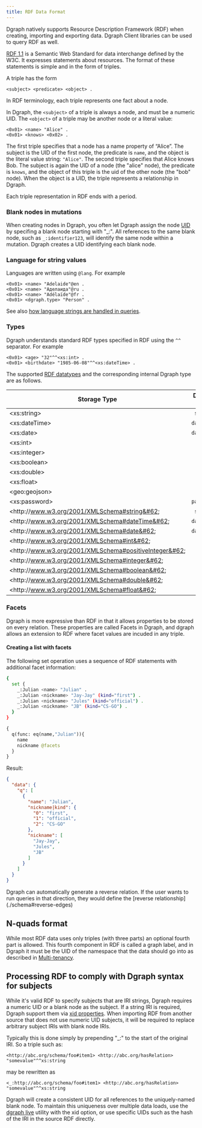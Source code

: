 ```yaml
---
title: RDF Data Format
---
```


Dgraph natively supports Resource Description Framework (RDF) when creating,
importing and exporting data. Dgraph Client libraries can be used to query RDF
as well.

[RDF 1.1](https://www.w3.org/RDF/) is a Semantic Web Standard for data
interchange defined by the W3C. It expresses statements about resources. The
format of these statements is simple and in the form of triples.

A triple has the form

```
<subject> <predicate> <object> .
```

In RDF terminology, each triple represents one fact about a node.

In Dgraph, the `<subject>` of a triple is always a node, and must be a numeric
UID. The `<object>` of a triple may be another node or a literal value:

```
<0x01> <name> "Alice" .
<0x01> <knows> <0x02> .
```

The first triple specifies that a node has a name property of “Alice”. The
subject is the UID of the first node, the predicate is `name`, and the object is
the literal value string: `"Alice"`. The second triple specifies that Alice
knows Bob. The subject is again the UID of a node (the "alice" node), the
predicate is `knows`, and the object of this triple is the uid of the other node
(the "bob" node). When the object is a UID, the triple represents a relationship
in Dgraph.

Each triple representation in RDF ends with a period.

### Blank nodes in mutations

When creating nodes in Dgraph, you often let Dgraph assign the node
[UID](/dgraph/glossary#uid) by specifing a blank node starting with "_:". All
references to the same blank node, such as `_:identifier123`, will identify the
same node within a mutation. Dgraph creates a UID identifying each blank node.

### Language for string values

Languages are written using `@lang`. For example

```
<0x01> <name> "Adelaide"@en .
<0x01> <name> "Аделаида"@ru .
<0x01> <name> "Adélaïde"@fr .
<0x01> <dgraph.type> "Person" .
```

See also
[how language strings are handled in queries](./query-language/graphql-fundamentals.md#language-support).

### Types

Dgraph understands standard RDF types specified in RDF using the `^^` separator.
For example

```
<0x01> <age> "32"^^<xs:int> .
<0x01> <birthdate> "1985-06-08"^^<xs:dateTime> .
```

The supported
[RDF datatypes](https://www.w3.org/TR/rdf11-concepts/#section-Datatypes) and the
corresponding internal Dgraph type are as follows.

| Storage Type                                                   | Dgraph type |
| -------------------------------------------------------------- | :---------: |
| &#60;xs:string&#62;                                            |  `string`   |
| &#60;xs:dateTime&#62;                                          | `dateTime`  |
| &#60;xs:date&#62;                                              | `datetime`  |
| &#60;xs:int&#62;                                               |    `int`    |
| &#60;xs:integer&#62;                                           |    `int`    |
| &#60;xs:boolean&#62;                                           |   `bool`    |
| &#60;xs:double&#62;                                            |   `float`   |
| &#60;xs:float&#62;                                             |   `float`   |
| &#60;geo:geojson&#62;                                          |    `geo`    |
| &#60;xs:password&#62;                                          | `password`  |
| &#60;http&#58;//www.w3.org/2001/XMLSchema#string&#62;          |  `string`   |
| &#60;http&#58;//www.w3.org/2001/XMLSchema#dateTime&#62;        | `dateTime`  |
| &#60;http&#58;//www.w3.org/2001/XMLSchema#date&#62;            | `dateTime`  |
| &#60;http&#58;//www.w3.org/2001/XMLSchema#int&#62;             |    `int`    |
| &#60;http&#58;//www.w3.org/2001/XMLSchema#positiveInteger&#62; |    `int`    |
| &#60;http&#58;//www.w3.org/2001/XMLSchema#integer&#62;         |    `int`    |
| &#60;http&#58;//www.w3.org/2001/XMLSchema#boolean&#62;         |   `bool`    |
| &#60;http&#58;//www.w3.org/2001/XMLSchema#double&#62;          |   `float`   |
| &#60;http&#58;//www.w3.org/2001/XMLSchema#float&#62;           |   `float`   |

### Facets

Dgraph is more expressive than RDF in that it allows properties to be stored on
every relation. These properties are called Facets in Dgraph, and dgraph allows
an extension to RDF where facet values are incuded in any triple.

#### Creating a list with facets

The following set operation uses a sequence of RDF statements with additional
facet information:

```sh
{
  set {
    _:Julian <name> "Julian" .
    _:Julian <nickname> "Jay-Jay" (kind="first") .
    _:Julian <nickname> "Jules" (kind="official") .
    _:Julian <nickname> "JB" (kind="CS-GO") .
  }
}
```

```graphql
{
  q(func: eq(name,"Julian")){
    name
    nickname @facets
  }
}
```

Result:

```JSON
{
  "data": {
    "q": [
      {
        "name": "Julian",
        "nickname|kind": {
          "0": "first",
          "1": "official",
          "2": "CS-GO"
        },
        "nickname": [
          "Jay-Jay",
          "Jules",
          "JB"
        ]
      }
    ]
  }
}
```

<Tip>
  Dgraph can automatically generate a reverse relation. If the user wants to run
  queries in that direction, they would define the [reverse
  relationship](./schema#reverse-edges)
</Tip>

## N-quads format

While most RDF data uses only triples (with three parts) an optional fourth part
is allowed. This fourth component in RDF is called a graph label, and in Dgraph
it must be the UID of the namespace that the data should go into as described in
[Multi-tenancy](./cloud-multitenancy).

## Processing RDF to comply with Dgraph syntax for subjects

While it's valid RDF to specify subjects that are IRI strings, Dgraph requires a
numeric UID or a blank node as the subject. If a string IRI is required, Dgraph
support them via [xid properties](./external-ids-upsert-block). When importing
RDF from another source that does not use numeric UID subjects, it will be
required to replace arbitrary subject IRIs with blank node IRIs.

Typically this is done simply by prepending "\_:" to the start of the original
IRI. So a triple such as:

`<http://abc.org/schema/foo#item1> <http://abc.org/hasRelation> "somevalue"^^xs:string`

may be rewritten as

`<_:http://abc.org/schema/foo#item1> <http://abc.org/hasRelation> "somevalue"^^xs:string`

Dgraph will create a consistent UID for all references to the uniquely-named
blank node. To maintain this uniqueness over multiple data loads, use the
[dgraph live](/dgraph/glossary#uid) utility with the xid option, or use specific
UIDs such as the hash of the IRI in the source RDF directly.
